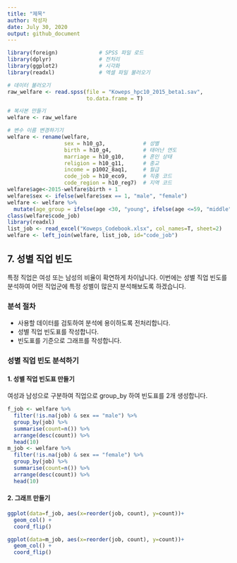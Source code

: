 ---
title: "제목"
author: 작성자
date: July 30, 2020
output: github_document
---

```{r, include=F}
library(foreign)             # SPSS 파일 로드
library(dplyr)               # 전처리
library(ggplot2)             # 시각화
library(readxl)              # 엑셀 파일 불러오기

# 데이터 불러오기
raw_welfare <- read.spss(file = "Koweps_hpc10_2015_beta1.sav",
                         to.data.frame = T)

# 복사본 만들기
welfare <- raw_welfare

# 변수 이름 변경하기기
welfare <- rename(welfare,
                  sex = h10_g3,            # 성별
                  birth = h10_g4,          # 태어난 연도
                  marriage = h10_g10,      # 혼인 상태
                  religion = h10_g11,      # 종교
                  income = p1002_8aq1,     # 월급
                  code_job = h10_eco9,     # 직종 코드
                  code_region = h10_reg7)  # 지역 코드
welfare$age<-2015-welfare$birth + 1
welfare$sex <- ifelse(welfare$sex == 1, "male", "female")
welfare <- welfare %>%
  mutate(age_group = ifelse(age <30, "young", ifelse(age <=59, "middle", "old")))
class(welfare$code_job)
library(readxl)
list_job <- read_excel("Koweps_Codebook.xlsx", col_names=T, sheet=2)
welfare <- left_join(welfare, list_job, id="code_job")
```

## 7. 성별 직업 빈도

특정 직업은 여성 또는 남성의 비율이 확연하게 차이납니다. 이번에는 성별 직업 빈도를 분석하여 어떤 직업군에 특정 성별이 많은지 분석해보도록 하겠습니다. 

### 분석 절차

* 사용할 데이터를 검토하여 분석에 용이하도록 전처리합니다. 
* 성별 직업 빈도표를 작성합니다. 
* 빈도표를 기준으로 그래프를 작성합니다. 

### 성별 직업 빈도 분석하기

#### 1. 성별 직업 빈도표 만들기

여성과 남성으로 구분하여 직업으로 group_by 하여 빈도표를 2개 생성합니다. 

```{r}
f_job <- welfare %>% 
  filter(!is.na(job) & sex == "male") %>% 
  group_by(job) %>% 
  summarise(count=n()) %>% 
  arrange(desc(count)) %>% 
  head(10)
m_job <- welfare %>% 
  filter(!is.na(job) & sex == "female") %>% 
  group_by(job) %>% 
  summarise(count=n()) %>% 
  arrange(desc(count)) %>% 
  head(10)
```

#### 2. 그래프 만들기

```{r, results="hide"}
ggplot(data=f_job, aes(x=reorder(job, count), y=count))+
  geom_col() +
  coord_flip()
```

```{r, results="hide"}
ggplot(data=m_job, aes(x=reorder(job, count), y=count))+
  geom_col() +
  coord_flip()
```
